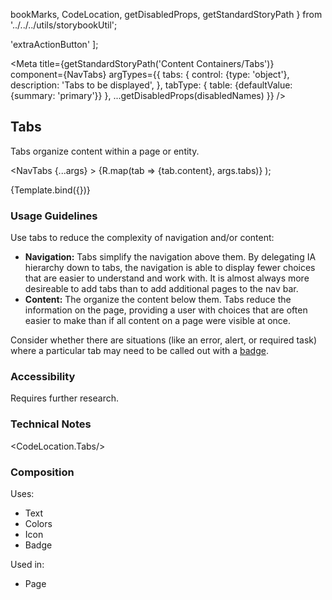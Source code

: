   bookMarks,
  CodeLocation,
  getDisabledProps,
  getStandardStoryPath
} from '../../../utils/storybookUtil';

  'extraActionButton'
];

<Meta
  title={getStandardStoryPath('Content Containers/Tabs')}
  component={NavTabs}
  argTypes={{
    tabs: {
      control: {type: 'object'},
      description: 'Tabs to be displayed',
    },
    tabType: {
      table: {defaultValue: {summary: 'primary'}}
    },
    ...getDisabledProps(disabledNames)
  }}
/>

## Tabs
Tabs organize content within a page or entity.

  <NavTabs {...args} >
    {R.map(tab => <NavTabPane key={tab.key} title={tab.title}>{tab.content}</NavTabPane>, args.tabs)}
  </NavTabs>
);

<Canvas>
  <Story
    name="Tabs"
    args={{
      defaultActiveKey: 'tab1',
      tabType:'primary',
      tabs: [{
        key: 'tab1',
        title: 'Tab 1',
        content: ''
      }, {
        key: 'tab2',
        title: 'Tab 2',
        content: ''
      }, {
        key: 'tab3',
        title: 'Tab 3',
        content: ''
      }, {
        key: 'tab4',
        title: 'Tab 4',
        content: ''
      }],
    }}
  >
    {Template.bind({})}
  </Story>
</Canvas>

### Usage Guidelines
Use tabs to reduce the complexity of navigation and/or content:
* <b>Navigation:</b> Tabs simplify the navigation above them. By delegating IA hierarchy down to tabs, the navigation is able to
display fewer choices that are easier to understand and work with. It is almost always more desireable to add tabs than
to add additional pages to the nav bar.
* <b>Content:</b> The organize the content below them. Tabs reduce the information on the page, providing a user with choices
that are often easier to make than if all content on a page were visible at once.

Consider whether there are situations (like an error, alert, or required task) where a particular tab may need to be
called out with a <a href={bookMarks.BADGE}>badge</a>.

### Accessibility
Requires further research.

### Technical Notes
<CodeLocation.Tabs/>

### Composition
Uses:
* Text
* Colors
* Icon
* Badge

Used in:
* Page
